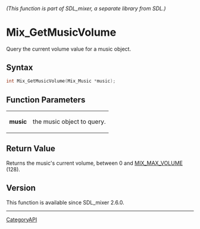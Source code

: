 ====== (This function is part of SDL_mixer, a separate library from SDL.) ======
= Mix_GetMusicVolume =

Query the current volume value for a music object.

== Syntax ==

<syntaxhighlight lang='c'>
int Mix_GetMusicVolume(Mix_Music *music);
</syntaxhighlight>

== Function Parameters ==

{|
|'''music'''
|the music object to query.
|}

== Return Value ==

Returns the music's current volume, between 0 and [[MIX_MAX_VOLUME]] (128).

== Version ==

This function is available since SDL_mixer 2.6.0.

----
[[CategoryAPI]]


